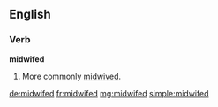 ==English==

===Verb===
'''midwifed'''

# {{rare}} {{past of|[[midwife]]}} More commonly [[midwived]].

[[de:midwifed]]
[[fr:midwifed]]
[[mg:midwifed]]
[[simple:midwifed]]